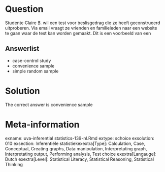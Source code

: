 Question
========

Studente Claire B. wil een test voor beslisgedrag die ze heeft geconstrueerd uitproberen. Via email vraagt ze vrienden en familieleden naar een website te gaan waar de test kan worden gemaakt. Dit is een voorbeeld van een 

Answerlist
----------
* case-control study
* convenience sample
* simple random sample

Solution
========

The correct answer is  convenience sample 

Meta-information
================
exname: uva-inferential statistics-139-nl.Rmd 
extype: schoice 
exsolution: 010 
exsection: Inferentiële statistiekexextra[Type]: Calculation, Case, Conceptual, Creating graphs, Data manipulation, Interpretating graph, Interpretating output, Performing analysis, Test choice 
exextra[Langauge]: Dutch 
exextra[Level]: Statistical Literacy, Statistical Reasoning, Statistical Thinking 
